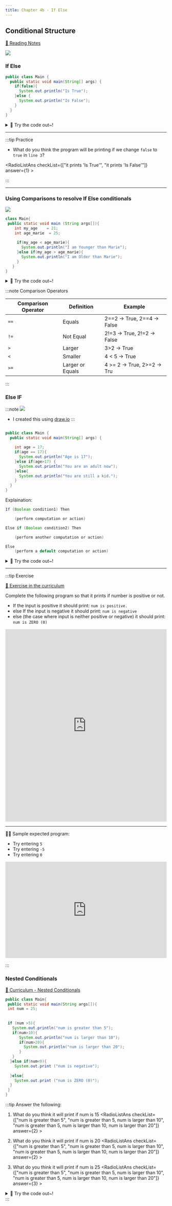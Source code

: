 ```yaml
---
title: Chapter 4b - If Else
---
```


## Conditional Structure

[👀 Reading Notes](https://learn2codelive.com/courses/107/pages/lesson-4-learning-activities-r-reading-material-for-conditionals?module_item_id=9115)

![](../../static/img/2022-05-25-05-50-24.png)
### If Else

```java
public class Main {
  public static void main(String[] args) {
    if(false){
      System.out.println("Is True");
    }else {
      System.out.println("Is False");
    }
  }
}
```
<details>
<summary>
🧪 Try the code out~!
</summary>
<iframe src="https://trinket.io/embed/java/641a2a9c9e" width="100%" height="600" frameborder="0" marginwidth="0" marginheight="0" allowfullscreen></iframe>

</details>


***

:::tip Practice
-  What do you think the program will be printing if we change `false` to `true` in `line 3`?

<RadioListAns checkList={["it prints 'Is True'", "it prints 'Is False'"]} answer={1} >
</RadioListAns>

:::

***



### Using Comparisons to resolve If Else conditionals


![](../../static/img/2022-05-25-05-53-34.png)

```java
class Main{
 public static void main (String args[]){
    int my_age    = 21;
    int age_marie  = 25;
   
     if(my_age < age_marie){
       System.out.println("I am Younger than Marie");
     }else if(my_age > age_marie){
       System.out.println("I am Older than Marie");
     }
   }
}
```

<details>
<summary>
🧪 Try the code out~!
</summary>

<iframe src="https://trinket.io/embed/java/abcbd41ace" width="100%" height="600" frameborder="0" marginwidth="0" marginheight="0" allowfullscreen></iframe>

</details>


:::note Comparison Operators


| Comparison Operator | Definition       | Example                     |
| ------------------- | ---------------- | --------------------------- |
| `==`                | Equals           | 2==2 -> True, 2==4 -> False |
| `!=`               | Not Equal        | 2!=3 -> True, 2!=2 -> False |
| `>`                 | Larger           | 3>2 -> True                 |
| `<`                 | Smaller          | 4 < 5 -> True               |
| `>=`                | Larger or Equals | 4 >= 2 -> True, 2>=2 -> Tru |

:::

### Else IF

:::note
![](../../static/img/2022-05-25-06-06-06.png)

- I created this using [draw.io](https://draw.io/)
:::

```java

public class Main {
  public static void main(String[] args) {
    
    int age = 17;
    if(age == 17){
      System.out.println("Age is 17");
    }else if(age>17) {
      System.out.println("You are an adult now");
    }else{
      System.out.println("You are still a kid.");
    }
  }
}
```

Explaination:
```java
If (Boolean condition1) Then

    (perform computation or action)

Else if (Boolean condition2) Then

    (perform another computation or action)

Else
    (perform a default computation or action)
```

<details>
<summary>
🧪 Try the code out~!
</summary>
<iframe src="https://trinket.io/embed/java/e7864d63c6" width="100%" height="600" frameborder="0" marginwidth="0" marginheight="0" allowfullscreen></iframe>

</details>

<!-- ## Lesson 4 Learning Activities [E1] : Introduce Logical Conditionals

[👀](https://learn2codelive.com/courses/107/pages/lesson-4-learning-activities-e1-introduce-conditionals?module_item_id=9114) -->


*** 

:::tip Exercise

[👀 Exercise in the curriculum](https://learn2codelive.com/courses/107/pages/lesson-4-learning-activities-r-practice-activity-3-math-works?module_item_id=9116)

Complete the following program so that it prints if  number is positive or not.
- If the input is positive it should print: `num is positive.`
- else If the input is negative it should print: `num is negative`
- else (the case where input is neither positive or negative) it should print: `num is ZERO (0)`


<iframe src="https://trinket.io/embed/java/a02cd37708" width="100%" height="600" frameborder="0" marginwidth="0" marginheight="0" allowfullscreen></iframe>

***

🙋‍♀️ Sample expected program:

- Try entering `5`
- Try entering `-5`
- Try entering `0`

<iframe src="https://trinket.io/embed/java/8621801351?outputOnly=true" width="100%" height="300" frameborder="0" marginwidth="0" marginheight="0" allowfullscreen></iframe>


:::


### Nested Conditionals

[👀 Curriculum - Nested Conditionals](https://learn2codelive.com/courses/107/pages/lesson-4-learning-activities-r-reading-material-for-conditionals?module_item_id=9115)

```java
public class Main{
 public static void main(String args[]){ 
 int num = 25;
 
 
 if (num >5){
   System.out.println("num is greater than 5");
   if(num>10){
      System.out.println("num is larger than 10");
      if(num>20){
        System.out.println("num is larger than 20");       
      }
   }
  }else if(num<0){  
    System.out.print ("num is negative");
    
  }else{
    System.out.print ("num is ZERO (0)");
  }
 }
}
```

:::tip Answer the following:

1. What do you think it will print if num is 15
<RadioListAns checkList={["num is greater than 5", "num is greater than 5, num is larger than 10", "num is greater than 5, num is larger than 10, num is larger than 20"]} answer={2} >
</RadioListAns>

2. What do you think it will print if num is 20
<RadioListAns checkList={["num is greater than 5", "num is greater than 5, num is larger than 10", "num is greater than 5, num is larger than 10, num is larger than 20"]} answer={2} >
</RadioListAns>

3. What do you think it will print if num is 25
<RadioListAns checkList={["num is greater than 5", "num is greater than 5, num is larger than 10", "num is greater than 5, num is larger than 10, num is larger than 20"]} answer={3} >
</RadioListAns>

<details>
<summary>
🧪 Try the code out~!
</summary>

<iframe src="https://trinket.io/embed/java/68c3d59f21" width="100%" height="600" frameborder="0" marginwidth="0" marginheight="0" allowfullscreen></iframe>
</details>
:::






